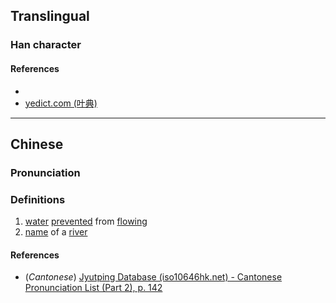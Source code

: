 {{character info/new}}
==Translingual==

===Han character===
{{Han char|rn=85|rad=水|as=10|sn=13|four=32191|canj=EHDP|ids=⿰氵乘}}

====References====
* {{Han ref|kx=0639.250|dkj=17935|dj=1046.160|hdz=31699.120|uh=6E97|ud=28311|bh=DE68|bd=56936}}
* [http://yedict.com/htm/6E/6E97.htm yedict.com (叶典)]

----

==Chinese==
{{zh-forms}}

===Pronunciation===
{{zh-pron
|m=chéng
|c=sing4
|mc=y
|oc=y
|ma=
|cat=n,pn
}}

===Definitions===
{{zh-hanzi}}

# [[water]] [[prevent]]ed from [[flow]]ing
# [[name]] of a [[river]]

====References====
* (''Cantonese'') [http://www.iso10646hk.net/jp/document/download.jsp Jyutping Database (iso10646hk.net) - Cantonese Pronunciation List (Part 2), p. 142]